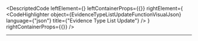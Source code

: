 
<DescriptedCode
  leftElement={<EvidenceTypeListUpdateFunctionDesc />}
  leftContainerProps={{}}
  rightElement={
    <CodeHighlighter
      object={EvidenceTypeListUpdateFunctionVisualJson}
      language={"json"}
      title={"Evidence Type List Update"}
    />
  }
  rightContainerProps={{}}
/>

<EvidenceTypeListUpdateCommandIndex />

<EvidenceTypeListUpdatedEventIndex />

---
